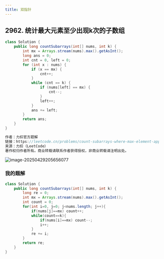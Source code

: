 ```yaml
---
title: 双指针
---
```



## 2962. 统计最大元素至少出现k次的子数组
```java
class Solution {
    public long countSubarrays(int[] nums, int k) {
        int mx = Arrays.stream(nums).max().getAsInt();
        long ans = 0;
        int cnt = 0, left = 0;
        for (int x : nums) {
            if (x == mx) {
                cnt++;
            }
            while (cnt == k) {
                if (nums[left] == mx) {
                    cnt--;
                }
                left++;
            }
            ans += left;
        }
        return ans;
    }
}

作者：力扣官方题解
链接：https://leetcode.cn/problems/count-subarrays-where-max-element-appears-at-least-k-times/solutions/3652653/tong-ji-zui-da-yuan-su-chu-xian-zhi-shao-348l/
来源：力扣（LeetCode）
著作权归作者所有。商业转载请联系作者获得授权，非商业转载请注明出处。
```
![image-20250429205656077](./Two_Pointers.assets/image-20250429205656077.png)
### 我的题解
```java
class Solution {
    public long countSubarrays(int[] nums, int k) {
        long re = 0;
        int mx = Arrays.stream(nums).max().getAsInt();
        int count = 0;
        for(int i=0, j=0; j<nums.length; j++){
            if(nums[j]==mx) count++;
            while(count==k){
                if(nums[i]==mx) count--;
                i++;
            }
            re += i;
        }
        return re;
    }
}
```